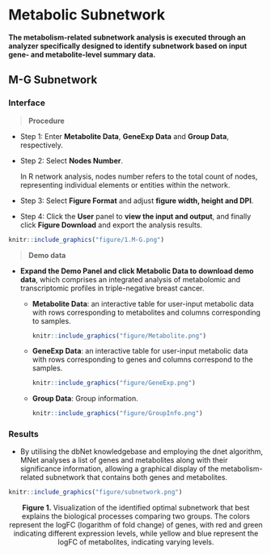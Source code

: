 # Metabolic Subnetwork
**The metabolism-related subnetwork analysis is executed through an analyzer specifically designed to identify subnetwork based on input gene- and metabolite-level summary data.**  

## M-G Subnetwork

### Interface

<blockquote>
**Procedure**
</blockquote>

<ul>  

<li>Step 1: Enter **Metabolite Data**, **GeneExp Data** and **Group Data**,  respectively.  

<li>Step 2: Select **Nodes Number**.  

In R network analysis, nodes number refers to the total count of nodes, representing individual elements or entities within the network.

<li>Step 3: Select **Figure Format** and adjust **figure width, height and DPI**.  

<li>Step 4: Click the **User** panel to **view the input and output**, and finally click **Figure Download** and export the analysis results.  

</ul>


```r
knitr::include_graphics("figure/1.M-G.png")
```

<blockquote>
**Demo data**
</blockquote>

<ul>

<li>**Expand the Demo Panel and click Metabolic Data to download demo data**, which comprises an integrated analysis of metabolomic and transcriptomic profiles in triple-negative breast cancer.

<ul>
<li>**Metabolite Data**: an interactive table for user-input metabolic data with rows corresponding to metabolites and columns corresponding to samples.

```r
knitr::include_graphics("figure/Metabolite.png")
```

<li>**GeneExp Data**: an interactive table for user-input metabolic data with rows corresponding to genes and columns correspond to the samples.

```r
knitr::include_graphics("figure/GeneExp.png")
```

<li>**Group Data**: Group information.

```r
knitr::include_graphics("figure/GroupInfo.png")
```

</ul>

</ul>


### Results

<ul>

<li>By utilising the dbNet knowledgebase and employing the dnet algorithm, MNet analyses a list of genes and metabolites along with their significance information, allowing a graphical display of the metabolism-related subnetwork that contains both genes and metabolites.

</ul>

```r
knitr::include_graphics("figure/subnetwork.png")
```
<center><b>Figure 1.</b> Visualization of the identified optimal subnetwork that best explains the biological processes comparing two groups. The colors represent the logFC (logarithm of fold change) of genes, with red and green indicating different expression levels, while yellow and blue represent the logFC of metabolites, indicating varying levels.</center>
